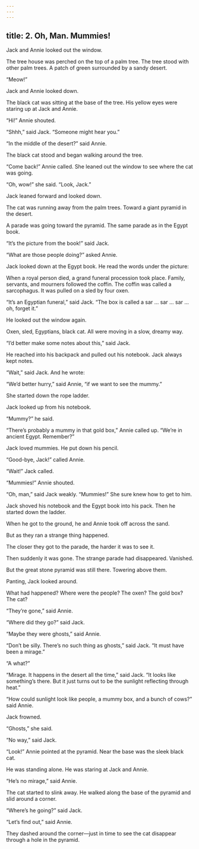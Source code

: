 ```yaml
---
---
---
```

title: 2. Oh, Man. Mummies!
---



Jack and Annie looked out the window.

The tree house was perched on the top of a palm tree. The tree stood with other palm trees. A patch of green surrounded by a sandy desert.

“Meow!”

Jack and Annie looked down.

The black cat was sitting at the base of the tree. His yellow eyes were staring up at Jack and Annie.

“Hi!” Annie shouted.

“Shhh,” said Jack. “Someone might hear you.”

“In the middle of the desert?” said Annie.

The black cat stood and began walking around the tree.

“Come back!” Annie called. She leaned out the window to see where the cat was going.

“Oh, wow!” she said. “Look, Jack.”

Jack leaned forward and looked down.

The cat was running away from the palm trees. Toward a giant pyramid in the desert.

A parade was going toward the pyramid. The same parade as in the Egypt book.



“It’s the picture from the book!” said Jack.

“What are those people doing?” asked Annie.

Jack looked down at the Egypt book. He read the words under the picture:

When a royal person died, a grand funeral procession took place. Family, servants, and mourners followed the coffin. The coffin was called a sarcophagus. It was pulled on a sled by four oxen.



“It’s an Egyptian funeral,” said Jack. “The box is called a sar … sar … sar … oh, forget it.”

He looked out the window again.

Oxen, sled, Egyptians, black cat. All were moving in a slow, dreamy way.

“I’d better make some notes about this,” said Jack.

He reached into his backpack and pulled out his notebook. Jack always kept notes.

“Wait,” said Jack. And he wrote:



“We’d better hurry,” said Annie, “if we want to see the mummy.”

She started down the rope ladder.

Jack looked up from his notebook.

“Mummy?” he said.

“There’s probably a mummy in that gold box,” Annie called up. “We’re in ancient Egypt. Remember?”

Jack loved mummies. He put down his pencil.

“Good-bye, Jack!” called Annie.

“Wait!” Jack called.

“Mummies!” Annie shouted.

“Oh, man,” said Jack weakly. “Mummies!” She sure knew how to get to him.

Jack shoved his notebook and the Egypt book into his pack. Then he started down the ladder.

When he got to the ground, he and Annie took off across the sand.

But as they ran a strange thing happened.

The closer they got to the parade, the harder it was to see it.

Then suddenly it was gone. The strange parade had disappeared. Vanished.

But the great stone pyramid was still there. Towering above them.

Panting, Jack looked around.

What had happened? Where were the people? The oxen? The gold box? The cat?

“They’re gone,” said Annie.

“Where did they go?” said Jack.

“Maybe they were ghosts,” said Annie.

“Don’t be silly. There’s no such thing as ghosts,” said Jack. “It must have been a mirage.”

“A what?”

“Mirage. It happens in the desert all the time,” said Jack. “It looks like something’s there. But it just turns out to be the sunlight reflecting through heat.”

“How could sunlight look like people, a mummy box, and a bunch of cows?” said Annie.

Jack frowned.

“Ghosts,” she said.

“No way,” said Jack.

“Look!” Annie pointed at the pyramid. Near the base was the sleek black cat.

He was standing alone. He was staring at Jack and Annie.

“He’s no mirage,” said Annie.

The cat started to slink away. He walked along the base of the pyramid and slid around a corner.

“Where’s he going?” said Jack.

“Let’s find out,” said Annie.

They dashed around the corner—just in time to see the cat disappear through a hole in the pyramid.